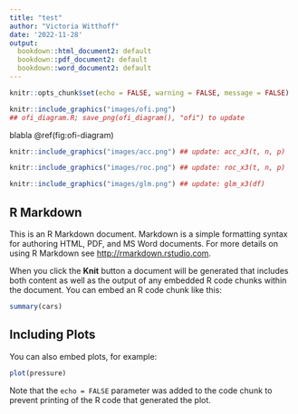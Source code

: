 ```yaml
---
title: "test"
author: "Victoria Witthoff"
date: '2022-11-28'
output:
  bookdown::html_document2: default
  bookdown::pdf_document2: default
  bookdown::word_document2: default
---
```


```r
knitr::opts_chunk$set(echo = FALSE, warning = FALSE, message = FALSE)
```

```r
knitr::include_graphics("images/ofi.png") 
## ofi_diagram.R; save_png(ofi_diagram(), "ofi") to update
```


blabla \@ref(fig:ofi-diagram)

```r
knitr::include_graphics("images/acc.png") ## update: acc_x3(t, n, p)
```

```r
knitr::include_graphics("images/roc.png") ## update: roc_x3(t, n, p)
```

```r
knitr::include_graphics("images/glm.png") ## update: glm_x3(df)
```

## R Markdown

This is an R Markdown document. Markdown is a simple formatting syntax for authoring HTML, PDF, and MS Word documents. For more details on using R Markdown see <http://rmarkdown.rstudio.com>.

When you click the **Knit** button a document will be generated that includes both content as well as the output of any embedded R code chunks within the document. You can embed an R code chunk like this:

```r
summary(cars)
```

## Including Plots

You can also embed plots, for example:

```r
plot(pressure)
```

Note that the `echo = FALSE` parameter was added to the code chunk to prevent printing of the R code that generated the plot.
